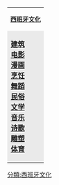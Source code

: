 {| style="margin:0 0 0.5em 1em; text-align: center; border:1px solid #aaaaaa; padding:5px; font-size: 85%; width: auto;float:right;clear:right;" class="box"
|+
|style="text-align:center;font-size:14px;" |'''[[西班牙文化]]'''
|-
|style="background-color:#eaeaea;" |
'''[[西班牙建筑|建筑]]'''<br>
'''[[西班牙电影|电影]]'''<br>
'''[[西班牙漫画|漫画]]'''<br>
'''[[西班牙烹饪|烹饪]]'''<br>
'''[[西班牙舞蹈|舞蹈]]'''<br>
'''[[西班牙民俗|民俗]]'''<br>
'''[[西班牙文学|文学]]'''<br>
'''[[西班牙音乐|音乐]]'''<br>
'''[[西班牙诗歌|诗歌]]'''<br>
'''[[西班牙雕塑|雕塑]]'''<br>
'''[[西班牙体育|体育]]'''<br>
|}
<noinclude>
[[分類:西班牙文化]]
</noinclude>